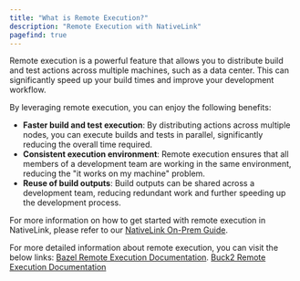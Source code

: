 ```yaml
---
title: "What is Remote Execution?"
description: "Remote Execution with NativeLink"
pagefind: true
---
```


Remote execution is a powerful feature that allows you to distribute build
and test actions across multiple machines, such as a data center.
This can significantly speed up your build times and improve your development workflow.

By leveraging remote execution, you can enjoy the following benefits:

- **Faster build and test execution**: By distributing actions across multiple nodes,
you can execute builds and tests in parallel, significantly reducing the overall time required.
- **Consistent execution environment**: Remote execution ensures that all members of
a development team are working in the same environment, reducing the
"it works on my machine" problem.
- **Reuse of build outputs**: Build outputs can be shared across a development team,
 reducing redundant work and further speeding up the development process.

For more information on how to get started with remote execution in NativeLink,
please refer to our [NativeLink On-Prem Guide](https://docs.nativelink.com/introduction/on-prem).

For more detailed information about remote execution, you can visit the below links:
[Bazel Remote Execution Documentation](https://bazel.build/remote/rbe).
[Buck2 Remote Execution Documentation](https://buck2.build/docs/users/remote_execution/)
